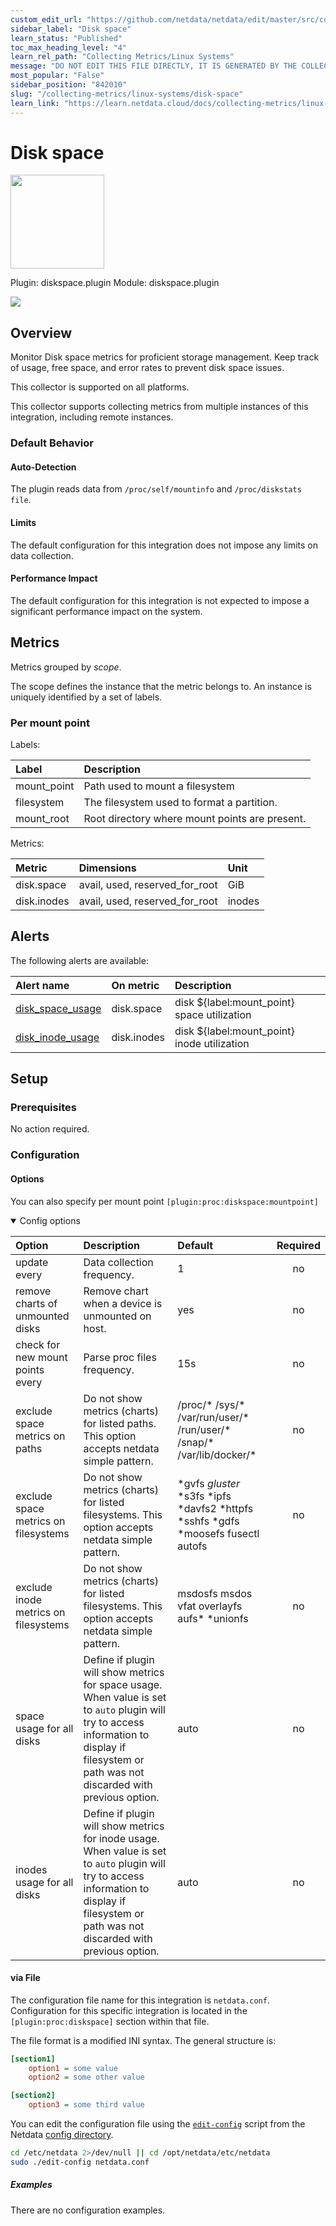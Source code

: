 ```yaml
---
custom_edit_url: "https://github.com/netdata/netdata/edit/master/src/collectors/diskspace.plugin/metadata.yaml"
sidebar_label: "Disk space"
learn_status: "Published"
toc_max_heading_level: "4"
learn_rel_path: "Collecting Metrics/Linux Systems"
message: "DO NOT EDIT THIS FILE DIRECTLY, IT IS GENERATED BY THE COLLECTOR'S metadata.yaml FILE"
most_popular: "False"
sidebar_position: "842010"
slug: "/collecting-metrics/linux-systems/disk-space"
learn_link: "https://learn.netdata.cloud/docs/collecting-metrics/linux-systems/disk-space"
---
```



# Disk space


<img src="https://netdata.cloud/img/hard-drive.svg" width="150"/>


Plugin: diskspace.plugin
Module: diskspace.plugin

<img src="https://img.shields.io/badge/maintained%20by-Netdata-%2300ab44" />

## Overview

Monitor Disk space metrics for proficient storage management. Keep track of usage, free space, and error rates to prevent disk space issues.



This collector is supported on all platforms.

This collector supports collecting metrics from multiple instances of this integration, including remote instances.


### Default Behavior

#### Auto-Detection

The plugin reads data from `/proc/self/mountinfo` and `/proc/diskstats file`.

#### Limits

The default configuration for this integration does not impose any limits on data collection.

#### Performance Impact

The default configuration for this integration is not expected to impose a significant performance impact on the system.


## Metrics

Metrics grouped by *scope*.

The scope defines the instance that the metric belongs to. An instance is uniquely identified by a set of labels.



### Per mount point



Labels:

| Label      | Description     |
|:-----------|:----------------|
| mount_point | Path used to mount a filesystem |
| filesystem | The filesystem used to format a partition. |
| mount_root | Root directory where mount points are present. |

Metrics:

| Metric | Dimensions | Unit |
|:------|:----------|:----|
| disk.space | avail, used, reserved_for_root | GiB |
| disk.inodes | avail, used, reserved_for_root | inodes |



## Alerts


The following alerts are available:

| Alert name  | On metric | Description |
|:------------|:----------|:------------|
| [ disk_space_usage ](https://github.com/netdata/netdata/blob/master/src/health/health.d/disks.conf) | disk.space | disk $\{label:mount_point} space utilization |
| [ disk_inode_usage ](https://github.com/netdata/netdata/blob/master/src/health/health.d/disks.conf) | disk.inodes | disk $\{label:mount_point} inode utilization |


## Setup


### Prerequisites

No action required.

### Configuration

#### Options

You can also specify per mount point `[plugin:proc:diskspace:mountpoint]`

<details open>
<summary>Config options</summary>



| Option | Description | Default | Required |
|:-----|:------------|:--------|:---------:|
| update every | Data collection frequency. | 1 | no |
| remove charts of unmounted disks | Remove chart when a device is unmounted on host. | yes | no |
| check for new mount points every | Parse proc files frequency. | 15s | no |
| exclude space metrics on paths | Do not show metrics (charts) for listed paths. This option accepts netdata simple pattern. | /proc/* /sys/* /var/run/user/* /run/user/* /snap/* /var/lib/docker/* | no |
| exclude space metrics on filesystems | Do not show metrics (charts) for listed filesystems. This option accepts netdata simple pattern. | *gvfs *gluster* *s3fs *ipfs *davfs2 *httpfs *sshfs *gdfs *moosefs fusectl autofs | no |
| exclude inode metrics on filesystems | Do not show metrics (charts) for listed filesystems. This option accepts netdata simple pattern. | msdosfs msdos vfat overlayfs aufs* *unionfs | no |
| space usage for all disks | Define if plugin will show metrics for space usage. When value is set to `auto` plugin will try to access information to display if filesystem or path was not discarded with previous option. | auto | no |
| inodes usage for all disks | Define if plugin will show metrics for inode usage. When value is set to `auto` plugin will try to access information to display if filesystem or path was not discarded with previous option. | auto | no |


</details>



#### via File

The configuration file name for this integration is `netdata.conf`.
Configuration for this specific integration is located in the `[plugin:proc:diskspace]` section within that file.

The file format is a modified INI syntax. The general structure is:

```ini
[section1]
    option1 = some value
    option2 = some other value

[section2]
    option3 = some third value
```
You can edit the configuration file using the [`edit-config`](/docs/netdata-agent/configuration#edit-a-configuration-file-using-edit-config) script from the
Netdata [config directory](/docs/netdata-agent/configuration#the-netdata-config-directory).

```bash
cd /etc/netdata 2>/dev/null || cd /opt/netdata/etc/netdata
sudo ./edit-config netdata.conf
```

##### Examples
There are no configuration examples.


